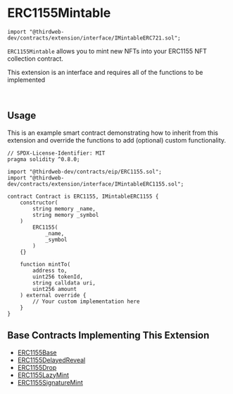 
# ERC1155Mintable

```solidity
import "@thirdweb-dev/contracts/extension/interface/IMintableERC721.sol";
```

`ERC1155Mintable` allows you to mint new NFTs into your ERC1155 NFT collection contract.

<Callout title="info" variant="info">

This extension is an interface and requires all of the functions to be implemented

</Callout>

<br />

<GithubButtonLink href="https://github.com/thirdweb-dev/contracts/blob/main/contracts/extension/interface/IMintableERC1155.sol" />

## Usage

This is an example smart contract demonstrating how to inherit from this extension and override the functions to add (optional) custom functionality.

```solidity
// SPDX-License-Identifier: MIT
pragma solidity ^0.8.0;

import "@thirdweb-dev/contracts/eip/ERC1155.sol";
import "@thirdweb-dev/contracts/extension/interface/IMintableERC1155.sol";

contract Contract is ERC1155, IMintableERC1155 {
    constructor(
        string memory _name,
        string memory _symbol
    )
        ERC1155(
            _name,
            _symbol
        )
    {}

    function mintTo(
        address to,
        uint256 tokenId,
        string calldata uri,
        uint256 amount
    ) external override {
        // Your custom implementation here
    }
}
```

## Base Contracts Implementing This Extension

- [ERC1155Base](/contracts/build/base-contracts/erc-1155/base)
- [ERC1155DelayedReveal](/solidity/base-contracts/erc1155delayedreveal)
- [ERC1155Drop](/contracts/build/base-contracts/erc-1155/drop)
- [ERC1155LazyMint](/contracts/build/base-contracts/erc-1155/lazy-mint)
- [ERC1155SignatureMint](/contracts/build/base-contracts/erc-1155/signature-mint)
